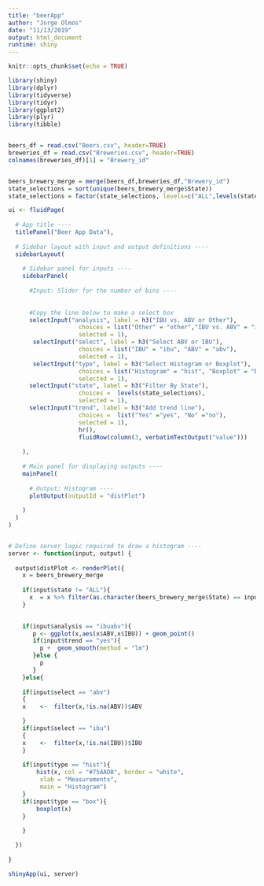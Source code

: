 ```yaml
---
title: "beerApp"
author: "Jorge Olmos"
date: "11/13/2019"
output: html_document
runtime: shiny
---
```


```r
knitr::opts_chunk$set(echo = TRUE)
```

```r

library(shiny)
library(dplyr)
library(tidyverse)
library(tidyr)
library(ggplot2)
library(plyr)
library(tibble)


beers_df = read.csv("Beers.csv", header=TRUE)
breweries_df = read.csv("Breweries.csv", header=TRUE)
colnames(breweries_df)[1] = "Brewery_id"


beers_brewery_merge = merge(beers_df,breweries_df,"Brewery_id")
state_selections = sort(unique(beers_brewery_merge$State))
state_selections = factor(state_selections, levels=c("ALL",levels(state_selections)))

ui <- fluidPage(
  
  # App title ----
  titlePanel("Beer App Data"),
  
  # Sidebar layout with input and output definitions ----
  sidebarLayout(
    
    # Sidebar panel for inputs ----
    sidebarPanel(
      
      #Input: Slider for the number of bins ----
  
      
      #Copy the line below to make a select box 
      selectInput("analysis", label = h3("IBU vs. ABV or Other"), 
                    choices = list("Other" = "other","IBU vs. ABV" = "ibuabv"), 
                    selected = 1),
       selectInput("select", label = h3("Select ABV or IBU"), 
                    choices = list("IBU" = "ibu", "ABV" = "abv"), 
                    selected = 1),
       selectInput("type", label = h3("Select Histogram or Boxplot"), 
                    choices = list("Histogram" = "hist", "Boxplot" = "box"), 
                    selected = 1),
      selectInput("state", label = h3("Filter By State"), 
                    choices =  levels(state_selections), 
                    selected = 1),
      selectInput("trend", label = h3("Add trend line"), 
                    choices =  list("Yes" ="yes", "No" ="no"), 
                    selected = 1),
                    hr(),
                    fluidRow(column(3, verbatimTextOutput("value")))
        
    ),
    
    # Main panel for displaying outputs ----
    mainPanel(
      
      # Output: Histogram ----
      plotOutput(outputId = "distPlot")
      
    )
  )
)


# Define server logic required to draw a histogram ----
server <- function(input, output) {
  
  output$distPlot <- renderPlot({
    x = beers_brewery_merge 
    
    if(input$state != "ALL"){
      x  = x %>% filter(as.character(beers_brewery_merge$State) == input$state)
    }

    
    if(input$analysis == "ibuabv"){
       p <- ggplot(x,aes(x$ABV,x$IBU)) + geom_point() 
       if(input$trend == "yes"){
         p +  geom_smooth(method = "lm")
       }else {
         p
       }
    }else{
    
    if(input$select == "abv")
    {
    x    <-  filter(x,!is.na(ABV))$ABV

    }
    if(input$select == "ibu")
    {
    x    <-  filter(x,!is.na(IBU))$IBU
    }
    
    if(input$type == "hist"){
        hist(x, col = "#75AADB", border = "white",
         xlab = "Measurements",
         main = "Histogram")
    }
    if(input$type == "box"){
        boxplot(x)
    }
      
    }

  })
  
}

shinyApp(ui, server)

```
